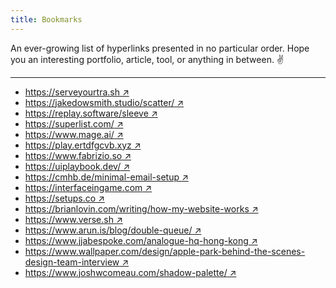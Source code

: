 ```yaml
---
title: Bookmarks
---
```


An ever-growing list of <mono>hyperlinks</mono> presented in no particular order. Hope you an interesting portfolio, article, tool, or anything in between. ✌️

---

- [https://serveyourtra.sh &#8599;](https://serveyourtra.sh)
- [https://jakedowsmith.studio/scatter/ &#8599;](https://jakedowsmith.studio/scatter/)
- [https://replay.software/sleeve &#8599;](https://replay.software/sleeve)
- [https://superlist.com/ &#8599;](https://superlist.com/)
- [https://www.mage.ai/ &#8599;](https://www.mage.ai/)
- [https://play.ertdfgcvb.xyz &#8599;](https://play.ertdfgcvb.xyz)
- [https://www.fabrizio.so &#8599;](https://www.fabrizio.so)
- [https://uiplaybook.dev/ &#8599;](https://uiplaybook.dev/)
- [https://cmhb.de/minimal-email-setup &#8599;](https://cmhb.de/minimal-email-setup)
- [https://interfaceingame.com &#8599;](https://interfaceingame.com)
- [https://setups.co &#8599;](https://setups.co)
- [https://brianlovin.com/writing/how-my-website-works &#8599;](https://brianlovin.com/writing/how-my-website-works)
- [https://www.verse.sh &#8599;](https://www.verse.sh)
- [https://www.arun.is/blog/double-queue/ &#8599;](https://www.arun.is/blog/double-queue/)
- [https://www.jjabespoke.com/analogue-hq-hong-kong &#8599;](https://www.jjabespoke.com/analogue-hq-hong-kong)
- [https://www.wallpaper.com/design/apple-park-behind-the-scenes-design-team-interview &#8599;](https://www.wallpaper.com/design/apple-park-behind-the-scenes-design-team-interview)
- [https://www.joshwcomeau.com/shadow-palette/ &#8599;](https://www.joshwcomeau.com/shadow-palette/)
